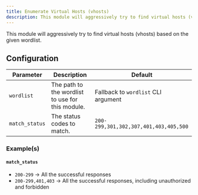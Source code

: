 ```yaml
---
title: Enumerate Virtual Hosts (vhosts)
description: This module will aggressively try to find virtual hosts (vhosts) based on the given wordlist.
---
```



<NoiseLevel level="high" />

This module will aggressively try to find virtual hosts (vhosts) based on the given wordlist.

## Configuration

| Parameter      | Description                                      | Default                               |
| -------------- | ------------------------------------------------ | ------------------------------------- |
| `wordlist`     | The path to the wordlist to use for this module. | Fallback to `wordlist` CLI argument   |
| `match_status` | The status codes to match.                       | `200-299,301,302,307,401,403,405,500` |

### Example(s)

#### `match_status`

- `200-299` -> All the successful responses
- `200-299,401,403` -> All the successful responses, including unauthorized and forbidden
